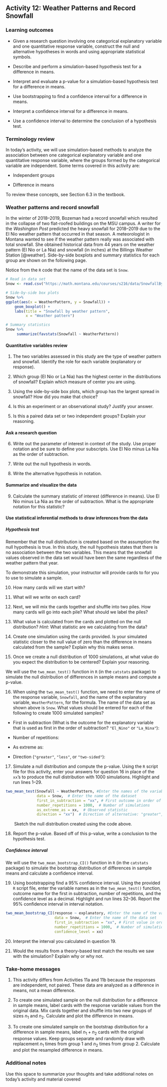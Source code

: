 ## Activity 12:  Weather Patterns and Record Snowfall

\setstretch{1}

### Learning outcomes

* Given a research question involving one categorical explanatory variable and one quantitative response variable, construct the null and alternative hypotheses
  in words and using appropriate statistical symbols.

* Describe and perform a simulation-based hypothesis test for a difference in means.

* Interpret and evaluate a p-value for a simulation-based hypothesis test for a difference in means.

* Use bootstrapping to find a confidence interval for a difference in means.

* Interpret a confidence interval for a difference in means.

* Use a confidence interval to determine the conclusion of a hypothesis test.

### Terminology review

In today's activity, we will use simulation-based methods to analyze the association between one categorical explanatory variable and one quantitative response variable, where the groups formed by the categorical variable are independent. Some terms covered in this activity are:

* Independent groups

* Difference in means

To review these concepts, see Section 6.3 in the textbook.

### Weather patterns and record snowfall

In the winter of 2018--2019, Bozeman had a record snowfall which resulted in the collapse of two flat-roofed buildings on the MSU campus.  A writer for the *Washington Post* predicted the heavy snowfall for 2018--2019 due to the El Ni\latexcode{\~{n}}o weather pattern that occurred in that season. A meteorologist in Montana wanted to see if the weather pattern really was associated with total snowfall. She obtained historical data from 44 years on the weather pattern (El Ni\latexcode{\~{n}}o or La Ni\latexcode{\~{n}}a) and snowfall (in inches) at the Billings Weather Station [@weather].  Side-by-side boxplots and summary statistics for each group are shown on the following page.

Notice from the `R` code that the name of the data set is `Snow`.

```r
# Read in data set
Snow <- read.csv("https://math.montana.edu/courses/s216/data/SnowfallByWeatherPattern.csv")
```

\newpage

```r
# Side-by-side box plots
Snow %>%
ggplot(aes(x = WeatherPattern, y = Snowfall)) +
    geom_boxplot() + 
    labs(title = "Snowfall by weather pattern",
         x = "Weather pattern") 
```

```r
# Summary statistics
Snow %>% 
     summarize(favstats(Snowfall ~ WeatherPattern))
```


#### Quantitative variables review  {-}

1. The two variables assessed in this study are the type of weather pattern and snowfall.  Identify the role for each variable (explanatory or response).

\vspace{.4in}

2. Which group (El Ni\latexcode{\~{n}}o or La Ni\latexcode{\~{n}}a) has the highest center in the distributions of snowfall? Explain which measure of center you are using.

\vspace{.4in}

3.  Using the side-by-side box plots, which group has the largest spread in snowfall?  How did you make that choice?

\vspace{.4in}

\newpage

4.  Is this an experiment or an observational study? Justify your answer.

\vspace{1in}

5.  Is this a paired data set or two independent groups?  Explain your reasoning.

\vspace{1in}

#### Ask a research question {-}

6.  Write out the parameter of interest in context of the study.  Use proper notation and be sure to define your subscripts.  Use El Ni\latexcode{\~{n}}o minus La Ni\latexcode{\~{n}}a as the order of subtraction.

\vspace{1in}

7.  Write out the null hypothesis in words.

\vspace{1in}

8.  Write the alternative hypothesis in notation. 

\vspace{0.5in}

#### Summarize and visualize the data {-}

9. Calculate the summary statistic of interest (difference in means).  Use El Ni\latexcode{\~{n}}o minus La Ni\latexcode{\~{n}}a as the order of subtraction. What is the appropriate notation for this statistic?

\vspace{0.5in}

\newpage 

#### Use statistical inferential methods to draw inferences from the data {-}

##### Hypothesis test {-}

Remember that the null distribution is created based on the assumption the null hypothesis is true.  In this study, the null hypothesis states that there is no association between the two variables.  This means that the snowfall values observed in the data set would have been the same regardless of the weather pattern that year.

To demonstrate this simulation, your instructor will provide cards to for you to use to simulate a sample.  

10.  How many cards will we start with?

\vspace{0.3in}

11.  What will we write on each card?

\vspace{0.3in}

12.  Next, we will mix the cards together and shuffle into two piles.  How many cards will go into each pile?  What should we label the piles?

\vspace{.8in}

13.  What value is calculated from the cards and plotted on the null distribution?  *Hint*: What statistic are we calculating from the data?

\vspace{0.3in}

14.  Create one simulation using the cards provided.  Is your simulated statistic closer to the null value of zero than the difference in means calculated from the sample?  Explain why this makes sense.

\vspace{0.8in}

15.  Once we create a null distribution of 1000 simulations, at what value do you expect the distribution to be centered?  Explain your reasoning.

\vspace{.8in}

We will use the `two_mean_test()` function in `R` (in the `catstats` package) to simulate the null distribution of differences in sample means and compute a p-value. 

\newpage 

16.  When using the `two_mean_test()` function, we need to enter the name of the response variable, `Snowfall`, and the name of the explanatory variable, `WeatherPattern`, for the formula.  The name of the data set as shown above is `Snow`.  What values should be entered for each of the following to create 1000 simulated samples?

* First in subtraction (What is the outcome for the explanatory variable that is used as first in the order of subtraction? `"El_Nino"` or `"La_Nina"`):

\vspace{.2in}
* Number of repetitions:
    
\vspace{.2in}
* As extreme as:
    
\vspace{.2in}
* Direction (`"greater"`, `"less"`, or `"two-sided"`):

\vspace{.2in}

17.  Simulate a null distribution and compute the p-value. Using the `R` script file for this activity, enter your answers for question 16 in place of the `xx`'s to produce the null distribution with 1000 simulations.  Highlight and run lines 1--29.

```r
two_mean_test(Snowfall ~ WeatherPattern, #Enter the names of the variables
              data = Snow,  # Enter the name of the dataset
              first_in_subtraction = "xx", # First outcome in order of subtraction
              number_repetitions = 1000,  # Number of simulations
              as_extreme_as = xx,  # Observed statistic
              direction = "xx")  # Direction of alternative: "greater", "less", or "two-sided"
```

|        Sketch the null distribution created using the code above.
\vspace{1.5in}


18.  Report the p-value. Based off of this p-value, write a conclusion to the hypothesis test.

\vspace{0.9in}

\newpage

##### Confidence interval {-}

We will use the `two_mean_bootstrap_CI()` function in `R` (in the `catstats` package) to simulate the bootstrap distribution of differences in sample means and calculate a confidence interval. 

19. Using bootstrapping find a 95\% confidence interval. Using the provided `R` script file, enter the variable names as in the `two_mean_test()` function, outcome name for the first in subtraction, number of repetitions, and the confidence level as a decimal.  Highlight and run lines 32--36. Report the 95\% confidence interval in interval notation.
```r
two_mean_bootstrap_CI(response ~ explanatory, #Enter the name of the variables
                      data = Snow,  # Enter the name of the data set
                      first_in_subtraction = "xx", # First value in order of subtraction
                      number_repetitions = 1000,  # Number of simulations
                      confidence_level = xx)
```

\vspace{0.3in}

20. Interpret the interval you calculated in question 19. 

\vspace{1in}


21.  Would the results from a theory-based test match the results we saw with the simulation?  Explain why or why not.

\vspace{1in}

\newpage

### Take-home messages

1.	This activity differs from Activities 11a and 11b because the responses are independent, not paired.  These data are analyzed as a difference in means, not a mean difference.  

2. To create one simulated sample on the null distribution for a difference in sample means, label cards with the response variable values from the original data.  Mix cards together and shuffle into two new groups of sizes $n_1$ and $n_2$. Calculate and plot the difference in means. 

3. To create one simulated sample on the bootstrap distribution for a difference in sample means, label $n_1 + n_2$ cards with the original response values.  Keep groups separate and randomly draw with replacement $n_1$  times from group 1 and $n_2$ times from group 2.  Calculate and plot the resampled difference in means.  


### Additional notes

Use this space to summarize your thoughts and take additional notes on today's activity and material covered

\newpage

